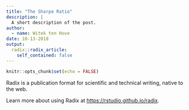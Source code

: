 ```yaml
---
title: "The Sharpe Ratio"
description: |
  A short description of the post.
author:
  - name: Witek ten Hove
date: 10-13-2018
output:
  radix::radix_article:
    self_contained: false
---
```


```r
knitr::opts_chunk$set(echo = FALSE)
```

Radix is a publication format for scientific and technical writing, native to the web.

Learn more about using Radix at <https://rstudio.github.io/radix>.

